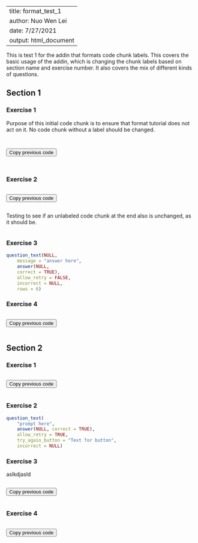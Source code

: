 
---
title: format_test_1
author: Nuo Wen Lei
date: 7/27/2021
output: html_document
---

This is test 1 for the addin that formats code chunk labels. This covers the basic usage of the addin, which is changing the chunk labels based on section name and exercise number. It also covers the mix of different kinds of questions.

## Section 1
### 

### Exercise 1

Purpose of this initial code chunk is to ensure that format tutorial does not act on it. No code chunk without a label should be changed.

```r

```

```r

```

<button onclick = "transfer_code(this)">Copy previous code</button>

```r

```

```r

```

### 

### Exercise 2

```r

```

<button onclick = "transfer_code(this)">Copy previous code</button>

```r

```

Testing to see if an unlabeled code chunk at the end also is unchanged, as it should be.

```r

```

### 

### Exercise 3

```r
question_text(NULL,
	message = "answer here",
	answer(NULL,
	correct = TRUE),
	allow_retry = FALSE,
	incorrect = NULL,
	rows = 6)
```

### 

### Exercise 4

```r

```

<button onclick = "transfer_code(this)">Copy previous code</button>

```r

```

### 

## Section 2
### 

### Exercise 1

```r

```

<button onclick = "transfer_code(this)">Copy previous code</button>

```r

```

### 

### Exercise 2

```r
question_text(
	"prompt here",
	answer(NULL, correct = TRUE),
	allow_retry = TRUE,
	try_again_button = "Text for button",
	incorrect = NULL)
```

### 

### Exercise 3

aslkdjasld

```r

```

<button onclick = "transfer_code(this)">Copy previous code</button>

```r

```

### 

### Exercise 4

```r

```

<button onclick = "transfer_code(this)">Copy previous code</button>

```r

```

### 

